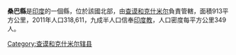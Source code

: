 '''桑巴縣'''是[[印度|印度]]的一個縣，位於該國北部，由[[查谟和克什米尔_(中央直辖区)|查谟和克什米尔]]負責管轄，面積913平方公里，2011年人口318,611，九成半人口信奉[[印度教|印度教]]，人口密度每平方公里349人。

{{Jammu and Kashmir}}
{{印度行政区划小作品}}

[[Category:查谟和克什米尔辖县|Category:查谟和克什米尔辖县]]